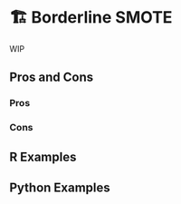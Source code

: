 # 🏗️ Borderline SMOTE {#sec-imbalenced-borderline-smote}

WIP

## Pros and Cons

### Pros

### Cons

## R Examples

## Python Examples

